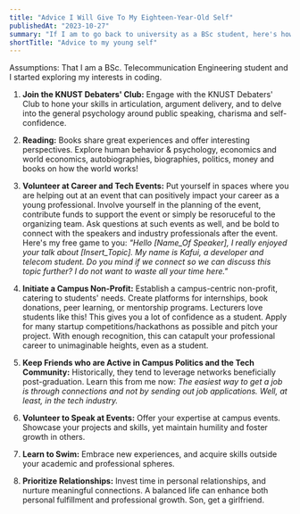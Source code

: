 ```yaml
---
title: "Advice I Will Give To My Eighteen-Year-Old Self"
publishedAt: "2023-10-27"
summary: "If I am to go back to university as a BSc student, here's how I will go about it."
shortTitle: "Advice to my young self"
---
```


<Alert type="info">
  Assumptions: That I am a BSc. Telecommunication Engineering student and I
  started exploring my interests in coding.
</Alert>

1. **Join the KNUST Debaters' Club:** Engage with the KNUST Debaters' Club to hone
   your skills in articulation, argument delivery, and to delve into the general psychology around public speaking, charisma and self-confidence.

2. **Reading:** Books share great experiences and offer interesting perspectives. Explore human behavior & psychology, economics and world economics, autobiographies, biographies, politics, money and books on how the world works!

3. **Volunteer at Career and Tech Events:** Put yourself in spaces where you are helping out at an event that can positively impact your career as a young professional. Involve yourself in the planning of the event, contribute funds to support the event or simply be resoruceful to the organizing team. Ask questions at such events as well, and be bold to connect with the speakers and industry professionals after the event.
   Here's my free game to you: _"Hello [Name_Of Speaker], I really enjoyed your talk about [Insert_Topic]. My name is Kafui, a developer and telecom student. Do you mind if we connect so we can discuss this topic further? I do not want to waste all your time here."_

4. **Initiate a Campus Non-Profit:** Establish a campus-centric non-profit, catering to students' needs. Create platforms for internships, book donations, peer learning, or mentorship programs. Lecturers love students like this! This gives you a lot of confidence as a student. Apply for many startup competitions/hackathons as possible and pitch your project. With enough recognition, this can catapult your professional career to unimaginable heights, even as a student.

5. **Keep Friends who are Active in Campus Politics and the Tech Community:** Historically, they tend to leverage networks beneficially post-graduation. Learn this from me now: _The easiest way to get a job is through connections and not by sending out job applications. Well, at least, in the tech industry._

6. **Volunteer to Speak at Events:** Offer your expertise at campus events. Showcase your projects and skills, yet maintain humility and foster growth in others.

7. **Learn to Swim:** Embrace new experiences, and acquire skills outside your academic and professional spheres.

8. **Prioritize Relationships:** Invest time in personal relationships, and nurture meaningful connections. A balanced life can enhance both personal fulfillment and professional growth. Son, get a girlfriend.
